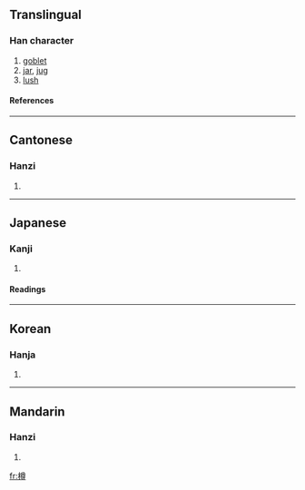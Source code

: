 {{see|罇}}

==Translingual==
===Han character===
{{Han char|rn=75|rad=木|as=12|sn=16|four=4894<sub>6</sub>|canj=木廿田戈 (DTWI)}}
# [[goblet]]
# [[jar]], [[jug]]
# [[lush]]
====References====
{{Han ref|kx=0552.040|dkj=15500|dj=0940.080|hdz=21295.090|uh=6A3D|ud=27197|bh=BEEA|bd=48874}}

----
==Cantonese==
===Hanzi===
{{yue-hanzi|jyut=|y=jeun1}}
# {{defn|Cantonese}}

----
==Japanese==
===Kanji===
{{ja-kanji|grade=|rs=木12}}
# {{defn|Japanese}} 
====Readings====
{{ja-readings|on=[[そん]] (son)|kun=[[たる]] (taru)}}

----
==Korean==
===Hanja===
{{ko-hanja|hangeul=준|eumhun=|rv=jun|mr=chun|y=cwun}}
# {{defn|Korean}}

----
==Mandarin==
===Hanzi===
{{cmn-hanzi|pin=[[zūn]] (zun1)|wg=tsun<sup>1</sup>}}
# {{defn|Mandarin}}

[[fr:樽]]